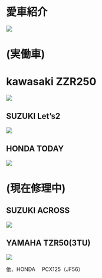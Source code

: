 # 愛車紹介

![](images/IMG_4361.jpg)

# (実働車)

# kawasaki ZZR250

![](images/IMG_1103.jpg)

## SUZUKI Let's2

![](images/IMG_1355.jpg)

## HONDA TODAY

![](images/IMG_4267.jpg)

# (現在修理中)

## SUZUKI ACROSS

![](images/IMG_0208.jpg)

## YAMAHA TZR50(3TU)

![](images/IMG_0207.jpg)

他、HONDA 　PCX125（JF56）
